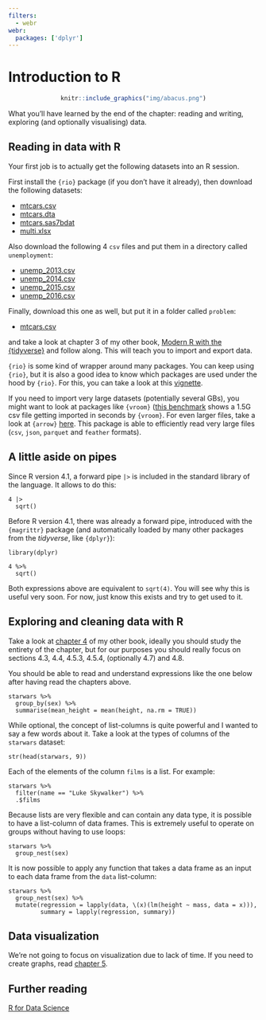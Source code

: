 ```yaml
---
filters:
  - webr
webr:
  packages: ['dplyr']
---
```


# Introduction to R

<div style="text-align:center;">
```r
knitr::include_graphics("img/abacus.png")
```
</div>

What you'll have learned by the end of the chapter: reading and writing,
exploring (and optionally visualising) data.

## Reading in data with R

Your first job is to actually get the following datasets into an R session.

First install the `{rio}` package (if you don't have it already), then download
the following datasets:

- [mtcars.csv](https://raw.githubusercontent.com/b-rodrigues/modern_R/master/datasets/mtcars.csv)
- [mtcars.dta](https://github.com/b-rodrigues/modern_R/raw/master/datasets/mtcars.dta)
- [mtcars.sas7bdat](https://github.com/b-rodrigues/modern_R/raw/master/datasets/mtcars.sas7bdat)
- [multi.xlsx](https://github.com/b-rodrigues/modern_R/raw/master/datasets/multi.xlsx)

Also download the following 4 `csv` files and put them in a directory called
`unemployment`:

- [unemp_2013.csv](https://raw.githubusercontent.com/b-rodrigues/modern_R/master/datasets/unemployment/unemp_2013.csv)
- [unemp_2014.csv](https://raw.githubusercontent.com/b-rodrigues/modern_R/master/datasets/unemployment/unemp_2014.csv)
- [unemp_2015.csv](https://raw.githubusercontent.com/b-rodrigues/modern_R/master/datasets/unemployment/unemp_2015.csv)
- [unemp_2016.csv](https://raw.githubusercontent.com/b-rodrigues/modern_R/master/datasets/unemployment/unemp_2016.csv)

Finally, download this one as well, but put it in a folder called `problem`:

- [mtcars.csv](https://raw.githubusercontent.com/b-rodrigues/modern_R/master/datasets/problems/mtcars.csv)

and take a look at chapter 3 of my other book, [Modern R with the
{tidyverse}](https://b-rodrigues.github.io/modern_R/reading-and-writing-data.html)
and follow along. This will teach you to import and export data.

`{rio}` is some kind of wrapper around many packages. You can keep using
`{rio}`, but it is also a good idea to know which packages are used under the
hood by `{rio}`. For this, you can take a look at this
[vignette](https://cran.r-project.org/web/packages/rio/vignettes/rio.html).

If you need to import very large datasets (potentially several GBs), you might
want to look at packages like `{vroom}` ([this
benchmark](https://vroom.r-lib.org/articles/benchmarks.html#reading-delimited-files)
shows a 1.5G csv file getting imported in seconds by `{vroom}`. For even larger
files, take a look at `{arrow}` [here](https://arrow.apache.org/docs/r/). This
package is able to efficiently read very large files (`csv`, `json`, `parquet`
and `feather` formats).

## A little aside on pipes

Since R version 4.1, a forward pipe `|>` is included in the standard library of
the language. It allows to do this:

```webr-r

4 |>
  sqrt()

```

Before R version 4.1, there was already a forward pipe, introduced with the
`{magrittr}` package (and automatically loaded by many other packages from the
*tidyverse*, like `{dplyr}`):

```webr-r
library(dplyr)

4 %>%
  sqrt()

```

Both expressions above are equivalent to `sqrt(4)`. You will see why this is
useful very soon. For now, just know this exists and try to get used to it.

## Exploring and cleaning data with R

Take a look at [chapter
4](https://b-rodrigues.github.io/modern_R/descriptive-statistics-and-data-manipulation.html#a-first-taste-of-data-manipulation-with-dplyr)
of my other book, ideally you should study the entirety of the chapter, but for
our purposes you should really focus on sections 4.3, 4.4, 4.5.3, 4.5.4,
(optionally 4.7) and 4.8.

You should be able to read and understand expressions like the one below after having read the chapters above.

```webr-r
starwars %>%
  group_by(sex) %>%
  summarise(mean_height = mean(height, na.rm = TRUE))
```

While optional, the concept of list-columns is quite powerful and I wanted to say a few words about it. Take a look at the types of columns
of the `starwars` dataset:

```webr-r
str(head(starwars, 9))
```

Each of the elements of the column `films` is a list. For example:

```webr-r
starwars %>% 
  filter(name == "Luke Skywalker") %>%  
  .$films
```

Because lists are very flexible and can contain any data type, it is possible to have a list-column of data frames. 
This is extremely useful to operate on groups without having to use loops:

```webr-r
starwars %>% 
  group_nest(sex) 
```

It is now possible to apply any function that takes a data frame as an input to each data frame from the `data` list-column:

```webr-r
starwars %>% 
  group_nest(sex) %>%
  mutate(regression = lapply(data, \(x)(lm(height ~ mass, data = x))),
         summary = lapply(regression, summary)) 
```

## Data visualization

We're not going to focus on visualization due to lack of time. If you need to
create graphs, read [chapter
5](https://b-rodrigues.github.io/modern_R/graphs.html).

## Further reading

[R for Data Science](https://r4ds.had.co.nz/)
